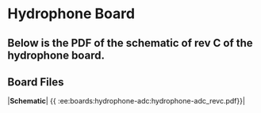 # Hydrophone Board
Below is the PDF of the schematic of rev C of the hydrophone board.
----
## Board Files

|**Schematic**| \{\{ :ee:boards:hydrophone-adc:hydrophone-adc_revc.pdf\}\}|